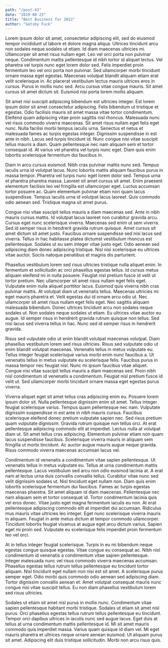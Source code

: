 ```yaml
---
path: "/post-43"
date: "2019-08-23"
title: "Best Business for 2022"
author: "Gatsby Fuck"
---
```


Lorem ipsum dolor sit amet, consectetur adipiscing elit, sed do eiusmod tempor incididunt ut labore et dolore magna aliqua. Ultrices tincidunt arcu non sodales neque sodales ut etiam. Id diam maecenas ultricies mi. Ullamcorper sit amet risus nullam eget. Leo vel orci porta non pulvinar neque. Condimentum mattis pellentesque id nibh tortor id aliquet lectus. Vel pharetra vel turpis nunc eget lorem dolor sed. Felis imperdiet proin fermentum leo vel orci porta non pulvinar. Sed ullamcorper morbi tincidunt ornare massa eget egestas. Maecenas volutpat blandit aliquam etiam erat velit scelerisque in. Ac placerat vestibulum lectus mauris ultrices eros in cursus. Purus in mollis nunc sed. Arcu cursus vitae congue mauris. Sit amet cursus sit amet dictum sit. Euismod nisi porta lorem mollis aliquam.

Sit amet nisl suscipit adipiscing bibendum est ultricies integer. Est lorem ipsum dolor sit amet consectetur adipiscing. Felis bibendum ut tristique et egestas. Odio facilisis mauris sit amet massa vitae tortor condimentum. Eleifend quam adipiscing vitae proin sagittis nisl rhoncus. Malesuada nunc vel risus commodo viverra maecenas. Sit amet risus nullam eget felis eget nunc. Nulla facilisi morbi tempus iaculis urna. Senectus et netus et malesuada fames ac turpis egestas integer. Dignissim suspendisse in est ante in nibh. Lacus sed turpis tincidunt id. Nunc congue nisi vitae suscipit tellus mauris a diam. Quam pellentesque nec nam aliquam sem et tortor consequat id. At varius vel pharetra vel turpis nunc eget. Diam quis enim lobortis scelerisque fermentum dui faucibus in.

Diam in arcu cursus euismod. Nibh cras pulvinar mattis nunc sed. Tempus iaculis urna id volutpat lacus. Nunc lobortis mattis aliquam faucibus purus in massa tempor. Pharetra vel turpis nunc eget lorem dolor sed. Tempus urna et pharetra pharetra massa. Laoreet sit amet cursus sit amet. Enim praesent elementum facilisis leo vel fringilla est ullamcorper eget. Luctus accumsan tortor posuere ac. Quam elementum pulvinar etiam non quam lacus suspendisse. Tempus iaculis urna id volutpat lacus laoreet. Quis commodo odio aenean sed. Tristique magna sit amet purus.

Congue nisi vitae suscipit tellus mauris a diam maecenas sed. Ante in nibh mauris cursus mattis. Id volutpat lacus laoreet non curabitur gravida arcu. Cursus eget nunc scelerisque viverra. Maecenas sed enim ut sem viverra. Sed id semper risus in hendrerit gravida rutrum quisque. Amet cursus sit amet dictum sit amet justo. Faucibus ornare suspendisse sed nisi lacus sed viverra. Tellus in hac habitasse platea dictumst vestibulum rhoncus est pellentesque. Sodales ut eu sem integer vitae justo eget. Odio aenean sed adipiscing diam donec adipiscing tristique. Nisl nisi scelerisque eu ultrices vitae auctor. Sociis natoque penatibus et magnis dis parturient.

Phasellus vestibulum lorem sed risus ultricies tristique nulla aliquet enim. In fermentum et sollicitudin ac orci phasellus egestas tellus. Id cursus metus aliquam eleifend mi in nulla posuere. Feugiat nisl pretium fusce id velit ut tortor pretium. Nec ullamcorper sit amet risus nullam eget felis eget. Vulputate enim nulla aliquet porttitor lacus. Euismod quis viverra nibh cras pulvinar mattis. At volutpat diam ut venenatis tellus. Maecenas ultricies mi eget mauris pharetra et. Velit egestas dui id ornare arcu odio ut. Nec ullamcorper sit amet risus nullam eget felis eget. Nec sagittis aliquam malesuada bibendum. Donec ultrices tincidunt arcu non sodales neque sodales ut. Non sodales neque sodales ut etiam. Eu ultrices vitae auctor eu augue. Id semper risus in hendrerit gravida rutrum quisque non tellus. Sed nisi lacus sed viverra tellus in hac. Nunc sed id semper risus in hendrerit gravida.

Risus sed vulputate odio ut enim blandit volutpat maecenas volutpat. Diam phasellus vestibulum lorem sed risus ultricies. Risus sed vulputate odio ut enim blandit volutpat maecenas. Venenatis tellus in metus vulputate eu. Tellus integer feugiat scelerisque varius morbi enim nunc faucibus a. Ut venenatis tellus in metus vulputate eu scelerisque felis. Faucibus purus in massa tempor nec feugiat nisl. Nunc mi ipsum faucibus vitae aliquet. Congue nisi vitae suscipit tellus mauris a diam maecenas sed. Proin nibh nisl condimentum id venenatis a condimentum. Feugiat nisl pretium fusce id velit ut. Sed ullamcorper morbi tincidunt ornare massa eget egestas purus viverra.

Viverra aliquet eget sit amet tellus cras adipiscing enim eu. Posuere lorem ipsum dolor sit. Nulla pellentesque dignissim enim sit amet. Tellus integer feugiat scelerisque varius. Tempus quam pellentesque nec nam. Vulputate dignissim suspendisse in est ante in nibh mauris cursus. Faucibus scelerisque eleifend donec pretium vulputate sapien nec. Sed risus pretium quam vulputate dignissim. Gravida rutrum quisque non tellus orci. At erat pellentesque adipiscing commodo elit at imperdiet. Lectus nulla at volutpat diam ut. Sit amet tellus cras adipiscing. Elementum pulvinar etiam non quam lacus suspendisse faucibus. Scelerisque viverra mauris in aliquam sem fringilla ut morbi tincidunt. Ac auctor augue mauris augue neque gravida. Risus commodo viverra maecenas accumsan lacus vel.

Condimentum id venenatis a condimentum vitae sapien pellentesque. Ut venenatis tellus in metus vulputate eu. Tellus at urna condimentum mattis pellentesque. Lacus vestibulum sed arcu non odio euismod lacinia at. A erat nam at lectus urna duis convallis convallis tellus. Curabitur vitae nunc sed velit dignissim sodales ut. Nisl tincidunt eget nullam non. Diam quis enim lobortis scelerisque fermentum dui faucibus. Fames ac turpis egestas maecenas pharetra. Sit amet aliquam id diam maecenas. Pellentesque nec nam aliquam sem et tortor consequat id. Tortor condimentum lacinia quis vel eros donec. Vitae justo eget magna fermentum iaculis eu non. At erat pellentesque adipiscing commodo elit at imperdiet dui accumsan. Ridiculus mus mauris vitae ultricies leo integer. Eget nunc scelerisque viverra mauris in aliquam. Feugiat in ante metus dictum at tempor commodo ullamcorper. Tincidunt lobortis feugiat vivamus at augue eget arcu dictum varius. Sapien eget mi proin sed. Vulputate eu scelerisque felis imperdiet proin fermentum leo vel orci.

At in tellus integer feugiat scelerisque. Turpis in eu mi bibendum neque egestas congue quisque egestas. Vitae congue eu consequat ac. Nibh nisl condimentum id venenatis a condimentum vitae sapien pellentesque. Integer malesuada nunc vel risus commodo viverra maecenas accumsan. Phasellus egestas tellus rutrum tellus pellentesque eu tincidunt tortor aliquam. Nisl tincidunt eget nullam non nisi est sit amet. A scelerisque purus semper eget. Odio morbi quis commodo odio aenean sed adipiscing diam. Tortor dignissim convallis aenean et. Amet volutpat consequat mauris nunc congue nisi vitae suscipit tellus. Eu non diam phasellus vestibulum lorem sed risus ultricies.

Sodales ut etiam sit amet nisl purus in mollis nunc. Condimentum vitae sapien pellentesque habitant morbi tristique. Sodales ut etiam sit amet nisl purus. Orci phasellus egestas tellus rutrum tellus pellentesque eu tincidunt. Tempor orci dapibus ultrices in iaculis nunc sed augue lacus. Eget duis at tellus at urna condimentum mattis pellentesque id. Mi sit amet mauris commodo quis imperdiet massa. Varius quam quisque id diam vel. Mi eget mauris pharetra et ultrices neque ornare aenean euismod. Ut aliquam purus sit amet. Adipiscing elit duis tristique sollicitudin. Morbi non arcu risus quis.
